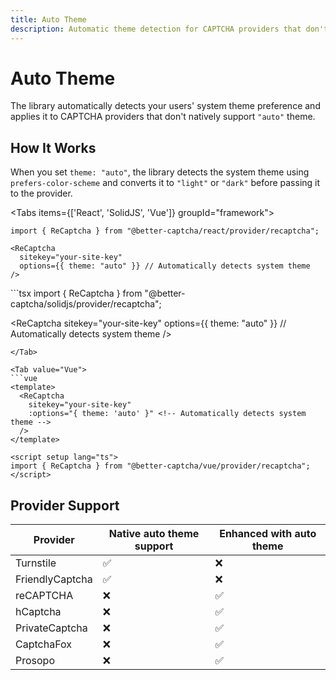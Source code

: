 ```yaml
---
title: Auto Theme
description: Automatic theme detection for CAPTCHA providers that don't natively support "auto" theme.
---
```


# Auto Theme

The library automatically detects your users' system theme preference and applies it to CAPTCHA providers that don't natively support `"auto"` theme.

## How It Works

When you set `theme: "auto"`, the library detects the system theme using `prefers-color-scheme` and converts it to `"light"` or `"dark"` before passing it to the provider.

<Tabs items={['React', 'SolidJS', 'Vue']} groupId="framework">
  <Tab value="React">
  ```tsx
  import { ReCaptcha } from "@better-captcha/react/provider/recaptcha";

  <ReCaptcha 
    sitekey="your-site-key"
    options={{ theme: "auto" }} // Automatically detects system theme
  />
  ```
  </Tab>
  
  <Tab value="SolidJS">
  ```tsx
  import { ReCaptcha } from "@better-captcha/solidjs/provider/recaptcha";

  <ReCaptcha 
    sitekey="your-site-key"
    options={{ theme: "auto" }} // Automatically detects system theme
  />
  ```
  </Tab>

  <Tab value="Vue">
  ```vue
  <template>
    <ReCaptcha
      sitekey="your-site-key"
      :options="{ theme: 'auto' }" <!-- Automatically detects system theme -->
    />
  </template>

  <script setup lang="ts">
  import { ReCaptcha } from "@better-captcha/vue/provider/recaptcha";
  </script>
  ```
  </Tab>
</Tabs>

## Provider Support
| Provider | Native auto theme support | Enhanced with auto theme |
|----------|--------------------------|--------------------------|
| Turnstile | ✅ | ❌ |
| FriendlyCaptcha | ✅ | ❌ |
| reCAPTCHA | ❌ | ✅ |
| hCaptcha | ❌ | ✅ |
| PrivateCaptcha | ❌ | ✅ |
| CaptchaFox | ❌ | ✅ |
| Prosopo | ❌ | ✅ |
